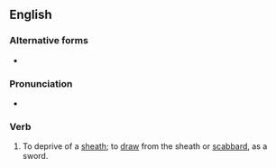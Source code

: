 ==English==

===Alternative forms===
* {{l|en|unsheathe}}

===Pronunciation===
* {{rhymes|iːð|lang=en}}

===Verb===
{{en-verb|unsheaths|unsheathing|unsheathed|unsheathed}}

# To deprive of a [[sheath]]; to [[draw]] from the sheath or [[scabbard]], as a sword.